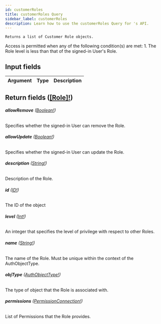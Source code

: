 ```yaml
---
id: customerRoles
title: customerRoles Query
sidebar_label: customerRoles
description: Learn how to use the customerRoles Query for 's API.
---
```


    Returns a list of Customer Role objects.

Access is permitted when any of the following condition(s) are met: 1. The Role level is less than that of the signed-in User's Role.

## Input fields

| Argument | Type | Description |
| -------- | ---- | ----------- |

## Return fields ([[Role]!](api/schema/object/Role.mdx))

###### <b>allowRemove</b> ([Boolean!](api/schema/scalar/Boolean.mdx))

Specifies whether the signed-in User can remove the Role.

###### <b>allowUpdate</b> ([Boolean!](api/schema/scalar/Boolean.mdx))

Specifies whether the signed-in User can update the Role.

###### <b>description</b> ([String!](api/schema/scalar/String.mdx))

Description of the Role.

###### <b>id</b> ([ID!](api/schema/scalar/ID.mdx))

The ID of the object

###### <b>level</b> ([Int!](api/schema/scalar/Int.mdx))

An integer that specifies the level of privilege with respect to other Roles.

###### <b>name</b> ([String!](api/schema/scalar/String.mdx))

The name of the Role. Must be unique within the context of the AuthObjectType.

###### <b>objType</b> ([AuthObjectType!](api/schema/object/AuthObjectType.mdx))

The type of object that the Role is associated with.

###### <b>permissions</b> ([PermissionConnection!](api/schema/object/PermissionConnection.mdx))

List of Permissions that the Role provides.
